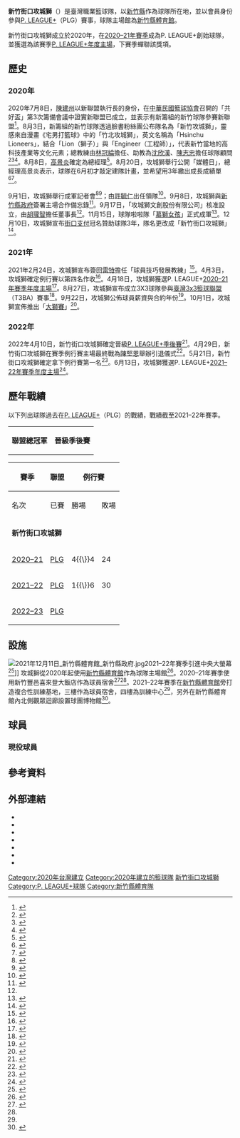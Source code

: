{{NoteTA
|G1=Unit
}}
{{infobox basketball club
| name = 新竹街口攻城獅
| current = 2022–23年新竹街口攻城獅賽季
| logo = 新竹街口攻城獅.png
| leagues = [[P._LEAGUE+|P. LEAGUE+]]
| founded = 2020年
| dissolved = 
| history = {{ubl|'''新竹街口攻城獅'''|2020–至今}}
| arena = [[新竹縣體育館|新竹縣體育館]]
| city = [[新竹縣|新竹縣]]
| colors = {{color box|#581f7d|紫}}{{color box|#d00e31|紅}}{{color box|#1b95d4|藍|white}}<ref>{{cite web |title=識別形象 |url=https://www.lioneers.tw/pages/ci |website=新竹攻城獅 |accessdate=2021-08-27 |archive-date=2021-11-09 |archive-url=https://web.archive.org/web/20211109150931/https://www.lioneers.tw/pages/ci |dead-url=no }}</ref>
| chairperson = [[胡瓏智|胡瓏智]]<ref name="台灣公司網"/>
| gm = [[高景炎|高景炎]]
| coach = [[林冠綸|林冠綸]]
| manager = 陳美玲<ref>{{cite web |title=新竹街口攻城獅〉球隊陣容〉行政團隊 |url=https://pleagueofficial.com/team/3 |website=P. LEAGUE+ |accessdate=2021-11-28 |archive-date=2020-10-24 |archive-url=https://web.archive.org/web/20201024211909/https://pleagueofficial.com/team/3 |dead-url=no }}</ref>
| championships = 
| website = {{URL|www.lioneers.tw}}
}}
{{Infobox company
|name = 攻城獅文創股份有限公司
|local_code_name = TW
|local_code = 83157750 
|foundation =2020年9月17日
|assets = [[新臺幣|新臺幣]]5億元
|capital = 新臺幣1億元
|key_people = 胡瓏智
|parent =
|location = {{TWN}}[[新竹縣|新竹縣]][[竹北市|竹北市]]<br>民生街10號
}}

'''新竹街口攻城獅'''（{{lang-en|Hsinchu JKO Lioneers}}）是臺灣職業籃球隊，以[[新竹縣|新竹縣]]作為球隊所在地，並以會員身份參與[[P._LEAGUE+|P. LEAGUE+]]（PLG）賽事，球隊主場館為[[新竹縣體育館|新竹縣體育館]]。

新竹街口攻城獅成立於2020年，在[[2020–21年新竹街口攻城獅賽季|2020–21年賽季]]成為P. LEAGUE+創始球隊，並獲選為該賽季[[P._LEAGUE+年度主場|P. LEAGUE+年度主場]]，下賽季蟬聯該獎項。

== 歷史 ==
=== 2020年 ===
2020年7月8日，[[陳建州|陳建州]]以新聯盟執行長的身份，在[[中華民國籃球協會|中華民國籃球協會]]召開的「共好盃」第3次籌備會議中證實新聯盟已成立，並表示有新籌組的新竹球隊參賽新聯盟<ref>{{cite news |author1=吳孟儒 |title=SBL5冠璞園確定加入 新職籃聯盟4隊開戰 |url=https://sports.ltn.com.tw/news/breakingnews/3221937 |accessdate=2020-07-21 |work=自由時報 |date=2020-07-08 |archive-url=https://web.archive.org/web/20200710005136/https://sports.ltn.com.tw/news/breakingnews/3221937 |archive-date=2020-07-10 |dead-url=no }}</ref>。8月3日，新籌組的新竹球隊透過臉書粉絲團公布隊名為「新竹攻城獅」，靈感來自漫畫《宅男打籃球》中的「竹北攻城獅」，英文名稱為「Hsinchu Lioneers」，結合「Lion（獅子）」與「Engineer（工程師）」，代表新竹當地的高科技產業等文化元素；總教練由[[林冠綸|林冠綸]]擔任、助教為[[沈欣漢|沈欣漢]]、[[陳志忠_(籃球教練)|陳志忠]]擔任球隊顧問<ref>{{cite news |author1=梁偉銘 |title=PLG新竹攻城獅開訓 吳岱豪等10戰將現身 |url=https://sports.ltn.com.tw/news/breakingnews/3248843 |accessdate=2020-08-03 |work=自由時報 |date=2020-08-03 |archive-date=2020-09-26 |archive-url=https://web.archive.org/web/20200926122045/https://sports.ltn.com.tw/news/breakingnews/3248843 |dead-url=no }}</ref><ref>{{cite news |author1=杜奕君 |title=職籃新竹攻城獅登場 吳岱豪領銜10戰將首度曝光 |url=https://sports.ettoday.net/news/1776234 |accessdate=2020-08-03 |work=ETtoday |date=2020-08-03 |archive-date=2020-09-23 |archive-url=https://web.archive.org/web/20200923131235/https://sports.ettoday.net/news/1776234 |dead-url=no }}</ref><ref>{{cite news |author1=黃巧雯 |title=職籃新聯盟新球隊隊名曝光 取名新竹攻城獅 |url=https://www.cna.com.tw/news/aspt/202008030336.aspx |accessdate=2020-10-14 |agency=中央通訊社 |date=2020-08-03 |archive-date=2020-10-29 |archive-url=https://web.archive.org/web/20201029042820/https://www.cna.com.tw/news/aspt/202008030336.aspx |dead-url=no }}</ref>。8月8日，[[高景炎|高景炎]]確定為總經理<ref>{{cite news |author1=梁偉銘 |title=開訓團拜獅子吼！吳岱豪率新竹攻城獅喊出氣勢 |url=https://sports.ltn.com.tw/news/breakingnews/3254073 |accessdate=2021-02-23 |work=自由時報 |date=2020-08-08 |archive-date=2021-02-10 |archive-url=https://web.archive.org/web/20210210115044/https://sports.ltn.com.tw/news/breakingnews/3254073 |dead-url=no }}</ref>。8月20日，攻城獅舉行公開「媒體日」，總經理高景炎表示，球隊在6月初才敲定建隊計畫，並希望用3年繳出成長成績單<ref>{{cite news |author1=杜奕君 |title=新竹攻城獅媒體日登場　目標3年成長看得見 |url=https://sports.ettoday.net/news/1789654 |accessdate=2021-03-03 |work=ETtoday |date=2020-08-20}}</ref><ref>{{cite news |author1=劉肇育 |title=無懼質疑 新竹攻城獅KPI設三年 |url=https://udn.com/news/story/7003/4798253 |accessdate=2021-03-03 |work=聯合報 |date=2020-08-21 |archive-date=2020-08-30 |archive-url=https://web.archive.org/web/20200830180240/https://udn.com/news/story/7003/4798253 |dead-url=no }}</ref>。

9月1日，攻城獅舉行成軍記者會<ref>{{cite news |author1=黃及人 |title=新竹攻城獅初亮相 高景炎開3年目標 |url=https://www.chinatimes.com/realtimenews/20200820005242-260403?chdtv |accessdate=2021-03-03 |work=中國時報 |date=2020-08-20 |quote=高景炎也預告，新竹攻城獅將於9月1日正式召開成軍記者會 |archive-date=2020-08-22 |archive-url=https://web.archive.org/web/20200822205531/https://www.chinatimes.com/realtimenews/20200820005242-260403?chdtv |dead-url=no }}</ref><ref>{{cite press release |title=新竹攻城獅職業籃球隊乘風破浪正式成立 |url=https://www.lioneers.tw/pages/lioneersnews1 |publisher=新竹攻城獅 |accessdate=2021-08-27 |date=2020-09-01 |archive-date=2021-08-27 |archive-url=https://web.archive.org/web/20210827161652/https://www.lioneers.tw/pages/lioneersnews1 |dead-url=no }}</ref>；由[[許毓仁|許毓仁]]出任領隊<ref>{{cite news |author1=周毓翔 |title=前藍委許毓仁 接任「新竹攻城獅」球隊領隊 |url=https://www.chinatimes.com/realtimenews/20200901005035-260405?chdtv |accessdate=2021-02-23 |work=中國時報 |date=2020-09-01 |archive-date=2021-11-08 |archive-url=https://web.archive.org/web/20211108184520/https://www.chinatimes.com/realtimenews/20200901005035-260405?chdtv |dead-url=no }}</ref>。9月8日，攻城獅與[[新竹縣政府|新竹縣政府]]簽署主場合作備忘錄<ref>{{cite news |author1=郭宣彣 |title=攻城獅隊主場落腳新竹縣 楊文科：提振籃球運動 |url=https://www.cna.com.tw/news/aspt/202009080197.aspx |accessdate=2021-08-13 |agency=中央通訊社 |date=2020-09-08 |archive-date=2021-08-13 |archive-url=https://web.archive.org/web/20210813104027/https://www.cna.com.tw/news/aspt/202009080197.aspx |dead-url=no }}</ref>。9月17日，「攻城獅文創股份有限公司」核准設立，由[[胡瓏智|胡瓏智]]擔任董事長<ref name="台灣公司網"/>。11月15日，球隊啦啦隊「[[慕獅女孩|慕獅女孩]]」正式成軍<ref>{{cite news |author1=梁偉銘 |title=P＋聯盟新嬌點！ 攻城獅Muse Girls正式成軍 |url=https://sports.ltn.com.tw/news/breakingnews/3352623 |accessdate=2021-11-03 |work=自由時報 |date=2020-11-15 |archive-date=2020-11-27 |archive-url=https://web.archive.org/web/20201127153336/https://sports.ltn.com.tw/news/breakingnews/3352623 |dead-url=no }}</ref>。12月10日，攻城獅宣布[[街口支付|街口支付]]冠名贊助球隊3年，隊名更改成「新竹街口攻城獅」<ref>{{cite news |author1=粘藐云 |title=結合行動支付品牌 「新竹街口攻城獅」正式亮相 |url=https://sports.ltn.com.tw/news/breakingnews/3377484 |accessdate=2020-12-11 |work=自由時報 |date=2020-12-10 |archive-date=2020-12-11 |archive-url=https://web.archive.org/web/20201211045037/https://sports.ltn.com.tw/news/breakingnews/3377484 |dead-url=no }}</ref>。

=== 2021年 ===
2021年2月24日，攻城獅宣布簽回[[朱利安·萊特|雷特]]擔任「球員技巧發展教練」<ref>{{cite press release |title=Got Ju Back! 新竹街口攻城獅簽回雷特擔任球員技巧發展教練 |url=https://www.lioneers.tw/pages/announcement-gotjuback |publisher=新竹街口攻城獅 |accessdate=2021-04-04 |date=2021-02-24 |archive-date=2021-05-03 |archive-url=https://web.archive.org/web/20210503071751/https://www.lioneers.tw/pages/announcement-gotjuback |dead-url=no }}</ref>。4月3日，攻城獅確定例行賽以第四名作收<ref>{{cite news |author1=粘藐云 |title=領航猿擊敗夢想家晉級季後賽 攻城獅遭淘汰 |url=https://sports.ltn.com.tw/news/breakingnews/3488593 |accessdate=2021-04-03 |work=自由時報 |date=2021-04-03 |archive-date=2021-04-17 |archive-url=https://web.archive.org/web/20210417122001/https://sports.ltn.com.tw/news/breakingnews/3488593 |dead-url=no }}</ref>。4月18日，攻城獅獲選P. LEAGUE+[[2020–21年P._LEAGUE+賽季|2020–21年賽季]][[P._LEAGUE+年度主場|年度主場]]<ref>{{cite news |author1=曾思儒 |title=蔡辰儒奪年度總經理 攻城獅獲最佳主場 |url=https://udn.com/news/story/7003/5396548 |accessdate=2021-04-18 |work=聯合報 |date=2021-04-18 |archive-date=2021-04-24 |archive-url=https://web.archive.org/web/20210424115625/https://udn.com/news/story/7003/5396548 |dead-url=no }}</ref>。8月27日，攻城獅宣布成立3X3球隊參與[[臺灣3x3籃球聯盟|臺灣3x3籃球聯盟]]（T3BA）賽事<ref>{{cite news |author1=梁偉銘 |title=攻城獅3X3職業隊成軍 9月參戰T3BA聯盟 |url=https://sports.ltn.com.tw/news/breakingnews/3652680 |accessdate=2021-08-27 |work=自由時報 |date=2021-08-27 |archive-date=2021-08-27 |archive-url=https://web.archive.org/web/20210827104543/https://sports.ltn.com.tw/news/breakingnews/3652680 |dead-url=no }}</ref>。9月22日，攻城獅公佈球員薪資與合約年份<ref>{{cite news |author1=劉肇育 |title=攻城獅公開球員薪資 高國豪續簽5年3500萬 |url=https://udn.com/news/story/7002/5762848 |accessdate=2021-09-22 |work=聯合報 |date=2021-09-22 |archive-date=2021-11-16 |archive-url=https://web.archive.org/web/20211116122442/https://udn.com/news/story/7002/5762848 |dead-url=no }}</ref>。10月1日，攻城獅宣佈推出「[[大獅賽|大獅賽]]」<ref>{{cite news |author1=黃及人 |title=攻城獅辦「大獅賽」 9日首戰UBA冠軍政大雄鷹 |url=https://www.chinatimes.com/realtimenews/20211001003501-260403?chdtv |accessdate=2021-10-01 |work=中國時報 |date=2021-10-01 |archive-date=2021-10-01 |archive-url=https://web.archive.org/web/20211001095859/https://www.chinatimes.com/realtimenews/20211001003501-260403?chdtv |dead-url=no }}</ref>。

=== 2022年 ===
2022年4月10日，新竹街口攻城獅確定晉級[[2022年P._LEAGUE+季後賽|P. LEAGUE+季後賽]]<ref>{{cite news |author1=吳孟儒 |title=攻城獅、勇士晉級 季後賽剩下最後一張門票 |url=https://sports.ltn.com.tw/news/breakingnews/3888970 |accessdate=2022-04-11 |work=自由時報 |date=2022-04-11 |archive-date=2022-04-11 |archive-url=https://web.archive.org/web/20220411072714/https://sports.ltn.com.tw/news/breakingnews/3888970 }}</ref>。4月29日，新竹街口攻城獅在賽季例行賽主場最終戰為[[陳堅恩|陳堅恩]]舉辦引退儀式<ref>{{cite news |author1=廖聿偉 |title=陳堅恩引退 來台8年2遺憾 |url=https://sports.ltn.com.tw/news/paper/1514469 |accessdate=2022-05-01 |work=自由時報 |date=2022-04-30 |archive-date=2022-06-07 |archive-url=https://web.archive.org/web/20220607014117/https://sports.ltn.com.tw/news/paper/1514469 }}</ref>。5月21日，新竹街口攻城獅確定拿下例行賽第一名<ref>{{cite news |author1=林岳甫 |title=從爐主搖身變冠軍！新竹攻城獅力退富邦勇士 例行賽封王 |url=https://sports.ltn.com.tw/news/breakingnews/3934686 |accessdate=2022-05-21 |work=自由時報 |date=2022-05-21 |archive-date=2022-06-01 |archive-url=https://web.archive.org/web/20220601182756/https://sports.ltn.com.tw/news/breakingnews/3934686 }}</ref>。6月13日，攻城獅獲選P. LEAGUE+[[2021–22年P._LEAGUE+賽季|2021–22年賽季]][[P._LEAGUE+年度主場|年度主場]]<ref>{{cite news |author1=林岳甫 |title=明晚7點捍衛主場！ 新竹攻城獅今天先拿這獎項證明主場價值 |url=https://sports.ltn.com.tw/news/breakingnews/3958431 |accessdate=2022-06-13 |work=自由時報 |date=2022-06-13 |archive-date=2022-06-15 |archive-url=https://web.archive.org/web/20220615180753/https://sports.ltn.com.tw/news/breakingnews/3958431 }}</ref>。

== 歷年戰績 ==
以下列出球隊過去在[[P._LEAGUE+|P. LEAGUE+]]（PLG）的戰績，戰績截至2021–22年賽季。

{|class="wikitable" style="text-align:center"
| bgcolor="#FFCCCC" | '''聯盟總冠軍'''
| bgcolor="#D0E7FF" | '''晉級季後賽'''
|}

{|class="wikitable" style="text-align:center"
|-
! rowspan="2" | 賽季
! rowspan="2" | 聯盟
! colspan="5" | 例行賽
! rowspan="2" | 季後賽
|-
! 名次
! 已賽
! 勝場
! 敗場
! 勝率
|-
| colspan="8" | '''新竹街口攻城獅'''
|-
| [[2020–21年新竹街口攻城獅賽季|2020–21]]
| [[2020–21年P._LEAGUE+賽季|PLG]]
| 4{{\}}4
| 24
| 9
| 15
| {{winpct|9|15}}
| 
|-
| [[2021–22年新竹街口攻城獅賽季|2021–22]]
| [[2021–22年P._LEAGUE+賽季|PLG]]
| bgcolor="#D0E7FF" | 1{{\}}6
| 30
| 20
| 10
| {{winpct|20|10}}
| '''獲勝''' [[2022年P._LEAGUE+季後賽|季後賽首輪]]（[[2021–22年新北國王賽季|新北國王]]）3比2<br>落敗 [[2022年P._LEAGUE+總冠軍賽|總冠軍賽]]（[[2021–22年臺北富邦勇士賽季|臺北富邦勇士]]）1比4<!--
|-
| [[2022–23年新竹街口攻城獅賽季|2022–23]]
| [[2022–23年P._LEAGUE+賽季|PLG]]
| 
| 
| 
| 
| {{winpct||}}
| --><!-- 賽季結束再更新 -->
|}

== 設施 ==
[[File:2021年12月11日_新竹縣體育館_新竹縣政府.jpg|thumb]]2021–22年賽季引進中央大螢幕<ref>{{cite news |title=球團斥資3500萬打造全台最狂主場　攻城獅本週開幕戰全新面貌迎戰 |url=https://www.ltsports.com.tw/article/149354 |accessdate=2021-12-14 |work=麗台運動報 |date=2021-12-08 |archive-date=2021-12-14 |archive-url=https://web.archive.org/web/20211214130619/https://www.ltsports.com.tw/article/149354 |dead-url=no }}</ref>]]
攻城獅從2020年起使用[[新竹縣體育館|新竹縣體育館]]作為球隊主場館<ref>{{cite news |author1=吳孟儒 |title=4隊主場確定 賽程安排盼促進地方觀光 |url=https://sports.ltn.com.tw/news/breakingnews/3235044 |accessdate=2020-07-21 |work=自由時報 |date=2020-07-21 |archive-date=2020-08-27 |archive-url=https://web.archive.org/web/20200827150039/https://sports.ltn.com.tw/news/breakingnews/3235044 |dead-url=no }}</ref>。2020–21年賽季使用新竹豐邑喜來登大飯店作為球員宿舍<ref>{{cite news |author1=林岳甫 |title=全台最享受！攻城獅球員把五星級飯店當宿舍 |url=https://sports.ltn.com.tw/news/breakingnews/3355251 |accessdate=2021-08-26 |work=自由時報 |date=2020-11-18 |archive-date=2020-11-27 |archive-url=https://web.archive.org/web/20201127153408/https://sports.ltn.com.tw/news/breakingnews/3355251 |dead-url=no }}</ref><ref name="NOWnews-2021-11-18"/>。2021–22年賽季在[[新竹縣體育館|新竹縣體育館]]旁打造複合性訓練基地，三樓作為球員宿舍，四樓為訓練中心<ref name="NOWnews-2021-11-18"/>，另外在新竹縣體育館內北側觀眾迴廊設置球團博物館<ref>{{cite news |title=全台首座職籃球隊博物館　LIONATION博物館正式開幕 |url=https://www.ltsports.com.tw/article/150127 |accessdate=2022-02-02 |work=麗台運動報 |date=2022-01-08 |archive-date=2022-06-08 |archive-url=https://web.archive.org/web/20220608045757/https://www.ltsports.com.tw/article/150127 }}</ref>。

== 球員 ==
{{maincat|新竹街口攻城獅球員}}
{{main|新竹街口攻城獅歷年球員名單}}
=== 現役球員 ===
{{新竹街口攻城獅球員名單}}

== 參考資料 ==
{{reflist|30em|refs=

<ref name="台灣公司網">{{cite web |title=攻城獅文創股份有限公司 |url=https://www.twincn.com/item.aspx?no=83157750 |website=台灣公司網 |accessdate=2021-10-25 |archive-date=2021-10-25 |archive-url=https://web.archive.org/web/20211025160921/https://www.twincn.com/item.aspx?no=83157750 |dead-url=no }}</ref>

<ref name="NOWnews-2021-11-18">{{cite news |author1=鍾東穎 |title=全台首座！攻城獅基地大公開　李家瑞：有家的感覺 |url=https://www.nownews.com/news/5446959 |accessdate=2021-11-18 |work=NOWnews |date=2021-11-18 |archive-date=2021-11-18 |archive-url=https://web.archive.org/web/20211118121856/https://www.nownews.com/news/5446959 |dead-url=no }}</ref>

}}

== 外部連結 ==
{{Div col}}
* {{Official}}
* {{Facebook}}
* {{Instagram}}
* {{Twitch|lioneerstv}}
* {{Twitter}}
* {{Youtube|c=UCAcI5A7IJr4eIO8j1o72QnA}}
* {{Website|pleagueofficial.com/team/3|新竹街口攻城獅在P. LEAGUE+的資訊}}
{{Div col end}}

{{新竹街口攻城獅}}
{{PLG}}
{{portal bar|臺灣|籃球}}
[[Category:2020年台灣建立|Category:2020年台灣建立]]
[[Category:2020年建立的籃球隊|Category:2020年建立的籃球隊]]
[[Category:新竹街口攻城獅|]]
[[Category:P._LEAGUE+球隊|Category:P. LEAGUE+球隊]]
[[Category:新竹縣體育隊|Category:新竹縣體育隊]]